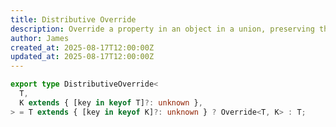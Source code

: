 ```yaml
---
title: Distributive Override
description: Override a property in an object in a union, preserving the union types.
author: James
created_at: 2025-08-17T12:00:00Z
updated_at: 2025-08-17T12:00:00Z
---
```


```ts
export type DistributiveOverride<
  T,
  K extends { [key in keyof T]?: unknown },
> = T extends { [key in keyof K]?: unknown } ? Override<T, K> : T;
```

